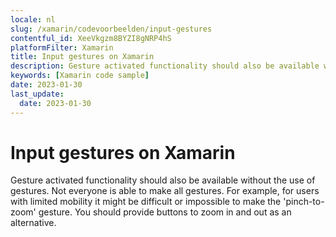 ```yaml
---
locale: nl
slug: /xamarin/codevoorbeelden/input-gestures
contentful_id: XeeVkgzm8BYZI8gNRP4hS
platformFilter: Xamarin
title: Input gestures on Xamarin
description: Gesture activated functionality should also be available without the use of gestures.
keywords: [Xamarin code sample]
date: 2023-01-30
last_update:
  date: 2023-01-30
---
```


# Input gestures on Xamarin

Gesture activated functionality should also be available without the use of gestures. Not everyone is able to make all gestures. For example, for users with limited mobility it might be difficult or impossible to make the 'pinch-to-zoom' gesture. You should provide buttons to zoom in and out as an alternative.

<CodeSample id="input-gestures" locale="nl" platform="xamarin"/>
